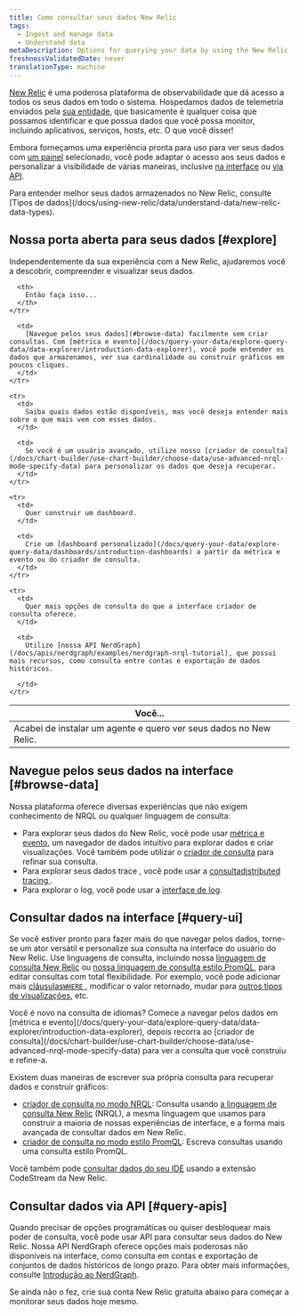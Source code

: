 ```yaml
---
title: Como consultar seus dados New Relic
tags:
  - Ingest and manage data
  - Understand data
metaDescription: Options for querying your data by using the New Relic UI or our APIs.
freshnessValidatedDate: never
translationType: machine
---
```


[New Relic](https://one.newrelic.com) é uma poderosa plataforma de observabilidade que dá acesso a todos os seus dados em todo o sistema. Hospedamos dados de telemetria enviados pela [sua entidade](/docs/new-relic-one/use-new-relic-one/core-concepts/what-entity-new-relic/), que basicamente é qualquer coisa que possamos identificar e que possua dados que você possa monitor, incluindo aplicativos, serviços, hosts, etc. O que você disser!

Embora forneçamos uma experiência pronta para uso para ver seus dados com [um painel](/docs/query-your-data/explore-query-data/dashboards/introduction-dashboards/) selecionado, você pode adaptar o acesso aos seus dados e personalizar a visibilidade de várias maneiras, inclusive [na interface](#query-ui) ou [via API](#query-apis).

<Callout variant="important">
  Para entender melhor seus dados armazenados no New Relic, consulte [Tipos de dados](/docs/using-new-relic/data/understand-data/new-relic-data-types).
</Callout>

## Nossa porta aberta para seus dados [#explore]

Independentemente da sua experiência com a New Relic, ajudaremos você a descobrir, compreender e visualizar seus dados.

<table>
  <thead>
    <tr>
      <th style={{ width: "300px" }}>
        Você...
      </th>

      <th>
        Então faça isso...
      </th>
    </tr>
  </thead>

  <tbody>
    <tr>
      <td>
        Acabei de instalar um agente e quero ver seus dados no New Relic.
      </td>

      <td>
        [Navegue pelos seus dados](#browse-data) facilmente sem criar consultas. Com [métrica e evento](/docs/query-your-data/explore-query-data/data-explorer/introduction-data-explorer), você pode entender os dados que armazenamos, ver sua cardinalidade ou construir gráficos em poucos cliques.
      </td>
    </tr>

    <tr>
      <td>
        Saiba quais dados estão disponíveis, mas você deseja entender mais sobre o que mais vem com esses dados.
      </td>

      <td>
        Se você é um usuário avançado, utilize nosso [criador de consulta](/docs/chart-builder/use-chart-builder/choose-data/use-advanced-nrql-mode-specify-data) para personalizar os dados que deseja recuperar.
      </td>
    </tr>

    <tr>
      <td>
        Quer construir um dashboard.
      </td>

      <td>
        Crie um [dashboard personalizado](/docs/query-your-data/explore-query-data/dashboards/introduction-dashboards) a partir da métrica e evento ou do criador de consulta.
      </td>
    </tr>

    <tr>
      <td>
        Quer mais opções de consulta do que a interface criador de consulta oferece.
      </td>

      <td>
        Utilize [nossa API NerdGraph](/docs/apis/nerdgraph/examples/nerdgraph-nrql-tutorial), que possui mais recursos, como consulta entre contas e exportação de dados históricos.  

      </td>
    </tr>
  </tbody>
</table>

## Navegue pelos seus dados na interface [#browse-data]

Nossa plataforma oferece diversas experiências que não exigem conhecimento de NRQL ou qualquer linguagem de consulta:

* Para explorar seus dados do New Relic, você pode usar [métrica e evento](/docs/query-your-data/explore-query-data/data-explorer/introduction-data-explorer), um navegador de dados intuitivo para explorar dados e criar visualizações. Você também pode utilizar o [criador de consulta](/docs/chart-builder/use-chart-builder/choose-data/use-advanced-nrql-mode-specify-data) para refinar sua consulta.
* Para explorar seus dados trace , você pode usar a [consultadistributed tracing ](/docs/understand-dependencies/distributed-tracing/ui-data/additional-distributed-tracing-features-new-relic-one).
* Para explorar o log, você pode usar a [interface de log](/docs/logs/ui-data/use-logs-ui/).

## Consultar dados na interface [#query-ui]

Se você estiver pronto para fazer mais do que navegar pelos dados, torne-se um ator versátil e personalize sua consulta na interface do usuário do New Relic. Use linguagens de consulta, incluindo nossa [linguagem de consulta New Relic](/docs/query-your-data/nrql-new-relic-query-language/get-started/introduction-nrql-new-relics-query-language/) ou [nossa linguagem de consulta estilo PromQL](https://prometheus.io/docs/prometheus/latest/querying/basics/), para editar consultas com total flexibilidade. Por exemplo, você pode adicionar mais [cláusulas`WHERE` ](/docs/query-your-data/nrql-new-relic-query-language/get-started/nrql-syntax-clauses-functions/#sel-where), modificar o valor retornado, mudar para [outros tipos de visualizações](/docs/query-your-data/explore-query-data/use-charts/chart-types/), etc.

<Callout variant="tip">
  Você é novo na consulta de idiomas? Comece a navegar pelos dados em [métrica e evento](/docs/query-your-data/explore-query-data/data-explorer/introduction-data-explorer), depois recorra ao [criador de consulta](/docs/chart-builder/use-chart-builder/choose-data/use-advanced-nrql-mode-specify-data) para ver a consulta que você construiu e refine-a.
</Callout>

Existem duas maneiras de escrever sua própria consulta para recuperar dados e construir gráficos:

* [criador de consulta no modo NRQL](/docs/chart-builder/use-chart-builder/choose-data/use-advanced-nrql-mode-specify-data): Consulta usando [a linguagem de consulta New Relic](/docs/query-your-data/nrql-new-relic-query-language/get-started/introduction-nrql-new-relics-query-language) (NRQL), a mesma linguagem que usamos para construir a maioria de nossas experiências de interface, e a forma mais avançada de consultar dados em New Relic.
* [criador de consulta no modo estilo PromQL](/docs/query-your-data/explore-query-data/chart-builder/use-advanced-promql-mode-specify-data): Escreva consultas usando uma consulta estilo PromQL.

Você também pode [consultar dados do seu IDE](/docs/codestream/observability/query-builder/) usando a extensão CodeStream da New Relic.

## Consultar dados via API [#query-apis]

Quando precisar de opções programáticas ou quiser desbloquear mais poder de consulta, você pode usar API para consultar seus dados do New Relic. Nossa API NerdGraph oferece opções mais poderosas não disponíveis na interface, como consulta em contas e exportação de conjuntos de dados históricos de longo prazo. Para obter mais informações, consulte [Introdução ao NerdGraph](/docs/apis/nerdgraph/get-started/introduction-new-relic-nerdgraph/#tutorials).

Se ainda não o fez, crie sua conta New Relic gratuita abaixo para começar a monitorar seus dados hoje mesmo.

<InlineSignup/>